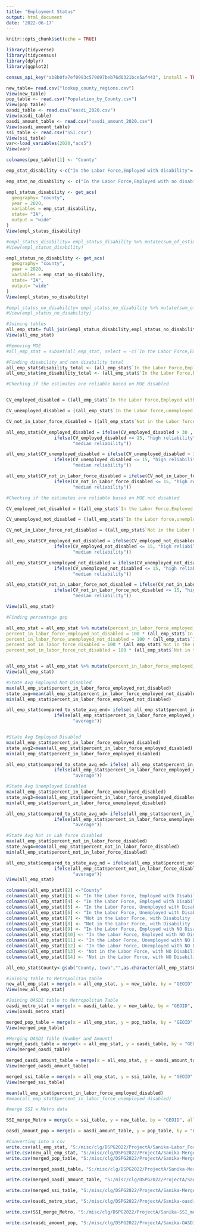 ```yaml
---
title: "Employment Status"
output: html_document
date: '2022-06-17'
---
```


```r
knitr::opts_chunk$set(echo = TRUE)
```

```r
library(tidyverse)
library(tidycensus)
library(dplyr)
library(ggplot2)
```

```r
census_api_key("ab8b0fa7ef0993c579097beb76d0321bce5af443", install = TRUE)
```

```r
new_table= read.csv("lookup_county_regions.csv")
View(new_table)
pop_table <- read.csv("Population_by_County.csv")
View(pop_table)
oasdi_table <- read.csv("oasdi_2020.csv")
View(oasdi_table)
oasdi_amount_table <- read.csv("oasdi_amount_2020.csv")
View(oasdi_amount_table)
ssi_table <- read.csv("SSI.csv")
View(ssi_table)
var<-load_variables(2020,"acs5")
View(var)
```

```r
colnames(pop_table)[1] <- "County"
```


```r
emp_stat_disability <-c("In the Labor Force,Employed with disability"= "C18120_004", "In the Labor force,unemployed with a disability" = "C18120_007",  "Not in the Labor force, with a disability" = "C18120_010")

emp_stat_no_disability <- c("In the Labor Force,Employed with no disability"= "C18120_005", "In the Labor force,unemployed with no disability" = "C18120_008", "Not in the Labor Force, with no disability" = "C18120_011")
```

```r
empl_status_disability <- get_acs(
  geography= "county",
  year = 2020,
  variables = emp_stat_disability,
  state= "IA",
  output = "wide"
)
View(empl_status_disability)

#empl_status_disability= empl_status_disability %>% mutate(sum_of_estimates = sum (estimate),overall_perc= 100* (estimate/sum(estimate)) )
#View(empl_status_disability)

empl_status_no_disability <- get_acs(
  geography= "county",
  year = 2020,
  variables = emp_stat_no_disability,
  state= "IA",
  output= "wide"
)
View(empl_status_no_disability)

#empl_status_no_disability= empl_status_no_disability %>% mutate(sum_of_estimates= sum(estimate),overall_perc= 100* (estimate/sum(estimate))) 
#View(empl_status_no_disability)
```

```r
#Joining tables
all_emp_stat= full_join(empl_status_disability,empl_status_no_disability)
View(all_emp_stat)

```


```r
#Removing MOE
#all_emp_stat = subset(all_emp_stat, select = -c(`In the Labor Force,Employed with disabilityM`, `In the Labor force,unemployed with a disabilityM`, `Not in the Labor force, with a disabilityM`, `In the Labor Force,Employed with no disabilityM`, `In the Labor force,unemployed with no disabilityM`, `Not in the Labor Force, with no disabilityM`) )
```

```r
#Finding disability and non disability total
all_emp_stat$disability_total <- (all_emp_stat$`In the Labor Force,Employed with disabilityE`+ all_emp_stat$`Not in the Labor force, with a disabilityE`+ all_emp_stat$`In the Labor force,unemployed with a disabilityE`)
all_emp_stat$no_disability_total <- (all_emp_stat$`In the Labor Force,Employed with no disabilityE`+ all_emp_stat$`In the Labor force,unemployed with no disabilityE`+all_emp_stat$`Not in the Labor Force, with no disabilityE`)
```


```r
#Checking if the estimates are reliable based on MOE disabled


CV_employed_disabled = ((all_emp_stat$`In the Labor Force,Employed with disabilityM`/1.645)/all_emp_stat$`In the Labor Force,Employed with disabilityE`)*100

CV_unemployed_disabled = ((all_emp_stat$`In the Labor force,unemployed with a disabilityM`/1.645)/all_emp_stat$`Not in the Labor force, with a disabilityE`)*100

CV_not_in_Labor_force_disabled = ((all_emp_stat$`Not in the Labor force, with a disabilityM`/1.645)/all_emp_stat$`Not in the Labor force, with a disabilityE`)*100

all_emp_stat$CV_employed_disabled = ifelse(CV_employed_disabled > 30 , " low reliability",
                  ifelse(CV_employed_disabled <= 15, "high reliability",
                         "median reliability"))

all_emp_stat$CV_unemployed_disabled = ifelse(CV_unemployed_disabled > 30 , " low reliability",
                  ifelse(CV_unemployed_disabled <= 15, "high reliability",
                         "median reliability"))

all_emp_stat$CV_not_in_Labor_force_disabled = ifelse(CV_not_in_Labor_force_disabled > 30 , " low reliability",
                  ifelse(CV_not_in_Labor_force_disabled <= 15, "high reliability",
                         "median reliability"))

#Checking if the estimates are reliable based on MOE not disabled

CV_employed_not_disabled = ((all_emp_stat$`In the Labor Force,Employed with no disabilityM`/1.645)/all_emp_stat$`In the Labor Force,Employed with no disabilityE`)*100

CV_unemployed_not_disabled = ((all_emp_stat$`In the Labor force,unemployed with no disabilityM`/1.645)/all_emp_stat$`In the Labor force,unemployed with no disabilityE`)*100

CV_not_in_Labor_force_not_disabled = ((all_emp_stat$`Not in the Labor Force, with no disabilityM`/1.645)/all_emp_stat$`Not in the Labor Force, with no disabilityE`)*100

all_emp_stat$CV_employed_not_disabled = ifelse(CV_employed_not_disabled > 30 , " low reliability",
                  ifelse(CV_employed_not_disabled <= 15, "high reliability",
                         "median reliability"))

all_emp_stat$CV_unemployed_not_disabled = ifelse(CV_unemployed_not_disabled > 30 , " low reliability",
                  ifelse(CV_unemployed_not_disabled <= 15, "high reliability",
                         "median reliability"))

all_emp_stat$CV_not_in_Labor_force_not_disabled = ifelse(CV_not_in_Labor_force_not_disabled > 30 , " low reliability",
                  ifelse(CV_not_in_Labor_force_not_disabled <= 15, "high reliability",
                         "median reliability"))

View(all_emp_stat)
```

```r
#Finding percentage gap

all_emp_stat = all_emp_stat %>% mutate(percent_in_labor_force_employed_disabled = 100 * (all_emp_stat$`In the Labor Force,Employed with disabilityE`/all_emp_stat$disability_total),
percent_in_labor_force_employed_not_disabled = 100 * (all_emp_stat$`In the Labor Force,Employed with no disabilityE`/all_emp_stat$no_disability_total), percent_in_labor_force_unemployed_disabled = 100 * (all_emp_stat$`In the Labor force,unemployed with a disabilityE`/all_emp_stat$disability_total),
percent_in_labor_force_unemployed_not_disabled = 100 * (all_emp_stat$`In the Labor force,unemployed with no disabilityE`/all_emp_stat$no_disability_total), 
percent_not_in_labor_force_disabled = 100 * (all_emp_stat$`Not in the Labor force, with a disabilityE`/all_emp_stat$disability_total),
percent_not_in_labor_force_not_disabled = 100 * (all_emp_stat$`Not in the Labor Force, with no disabilityE`/all_emp_stat$no_disability_total))


all_emp_stat = all_emp_stat %>% mutate(percent_in_labor_force_employed_gap = percent_in_labor_force_employed_not_disabled - percent_in_labor_force_employed_disabled, percent_in_labor_force_unemployed_gap = percent_in_labor_force_unemployed_not_disabled - percent_in_labor_force_unemployed_disabled , percent_not_in_labor_force_gap =    percent_not_in_labor_force_not_disabled - percent_not_in_labor_force_disabled )
View(all_emp_stat)
```

```r
#State Avg Employed Not Disabled
max(all_emp_stat$percent_in_labor_force_employed_not_disabled)
state_avg=mean(all_emp_stat$percent_in_labor_force_employed_not_disabled)
min(all_emp_stat$percent_in_labor_force_employed_not_disabled)

all_emp_stat$compared_to_state_avg_end= ifelse( all_emp_stat$percent_in_labor_force_employed_not_disabled > state_avg , "above average",
                  ifelse(all_emp_stat$percent_in_labor_force_employed_not_disabled < state_avg, "below average",
                         "average"))


#State Avg Employed Disabled
max(all_emp_stat$percent_in_labor_force_employed_disabled)
state_avg2=mean(all_emp_stat$percent_in_labor_force_employed_disabled)
min(all_emp_stat$percent_in_labor_force_employed_disabled)

all_emp_stat$compared_to_state_avg_ed= ifelse( all_emp_stat$percent_in_labor_force_employed_disabled > state_avg2 , "above average",
                  ifelse(all_emp_stat$percent_in_labor_force_employed_disabled < state_avg2, "below average",
                         "average"))

#State Avg Unemployed Disabled
max(all_emp_stat$percent_in_labor_force_unemployed_disabled)
state_avg3=mean(all_emp_stat$percent_in_labor_force_unemployed_disabled)
min(all_emp_stat$percent_in_labor_force_unemployed_disabled)

all_emp_stat$compared_to_state_avg_ud= ifelse(all_emp_stat$percent_in_labor_force_unemployed_disabled > state_avg3 , "above average",
                  ifelse(all_emp_stat$percent_in_labor_force_unemployed_disabled < state_avg3, "below average",
                         "average"))

#State Avg Not in Lab force disabled
max(all_emp_stat$percent_not_in_labor_force_disabled)
state_avg4=mean(all_emp_stat$percent_not_in_labor_force_disabled)
min(all_emp_stat$percent_not_in_labor_force_disabled)

all_emp_stat$compared_to_state_avg_nd = ifelse(all_emp_stat$percent_not_in_labor_force_disabled > state_avg4 , "above average",
                  ifelse(all_emp_stat$percent_not_in_labor_force_disabled < state_avg4, "below average",
                         "average"))
View(all_emp_stat)
```


```r
colnames(all_emp_stat)[2] <-"County"
colnames(all_emp_stat)[3] <- "In the Labor Force, Employed with Disability (Estimate)"
colnames(all_emp_stat)[4] <- "In the Labor Force, Employed with Disability (MOE)"
colnames(all_emp_stat)[5] <- "In the Labor Force, Unemployed with Disability (Estimate)"
colnames(all_emp_stat)[6] <- "In the Labor Force, Unemployed with Disability (MOE)"
colnames(all_emp_stat)[7] <- "Not in the Labor Force, with Disability (Estimate)"
colnames(all_emp_stat)[8] <- "Not in the Labor Force, with Disability (MOE)"
colnames(all_emp_stat)[9] <- "In the Labor Force, Employed with NO Disability (Estimate)"
colnames(all_emp_stat)[10] <- "In the Labor Force, Employed with NO Disability (MOE)"
colnames(all_emp_stat)[11] <- "In the Labor Force, Unemployed with NO Disability (Estimate)"
colnames(all_emp_stat)[12] <- "In the Labor Force, Unemployed with NO Disability (MOE)"
colnames(all_emp_stat)[13] <- "Not in the Labor Force, with NO Disability (Estimate)"
colnames(all_emp_stat)[14] <- "Not in the Labor Force, with NO Disability (MOE)"
```


```r
all_emp_stat$County<-gsub("County, Iowa","",as.character(all_emp_stat$County))
```

```r
#Joining table to Metropolitan table
new_all_emp_stat = merge(x = all_emp_stat, y = new_table, by = "GEOID", all.x = TRUE)
View(new_all_emp_stat)

#Joining OASDI table to Metropolitan Table
oasdi_metro_stat = merge(x = oasdi_table, y = new_table, by = "GEOID", all.x =  TRUE)
view(oasdi_metro_stat)
```

```r
merged_pop_table = merge(x = all_emp_stat, y = pop_table, by = "GEOID", all.x = TRUE)
View(merged_pop_table)
```

```r
#Merging OASDI Table (Number and Amount)
merged_oasdi_table = merge(x = all_emp_stat, y = oasdi_table, by = "GEOID", all.x = TRUE)
View(merged_oasdi_table)

merged_oasdi_amount_table = merge(x = all_emp_stat, y = oasdi_amount_table, by = "GEOID", all.x = TRUE)
View(merged_oasdi_amount_table)
```

```r
merged_ssi_table = merge(x = all_emp_stat, y = ssi_table, by = "GEOID", all.x = TRUE)
View(merged_ssi_table)

mean(all_emp_stat$percent_in_labor_force_employed_disabled)
#mean(all_emp_stat$percent_in_labor_force_unemployed_disabled)

#merge SSI w Metro data

SSI_merge_Metro = merge(x = ssi_table, y = new_table, by = "GEOID", all.x = TRUE)

oasdi_amount_pop = merge(x = oasdi_amount_table, y = pop_table, by = "GEOID", all.x = TRUE)
```


```r
#Converting into a csv 
write.csv(all_emp_stat, "S:/misc/clg/DSPG2022/ProjectA/Sanika-Labor_Force_gaps_county-level.csv", row.names = FALSE)
write.csv(new_all_emp_stat, "S:/misc/clg/DSPG2022/ProjectA/Sanika-Merged_table_county-level.csv", row.names = FALSE)
write.csv(merged_pop_table, "S:/misc/clg/DSPG2022/ProjectA/Sanika-Merged_table_pop_county_level.csv", row.names = FALSE)

write.csv(merged_oasdi_table, "S:/misc/clg/DSPG2022/ProjectA/Sanika-Merged_OASDI_table.csv", row.names = FALSE)

write.csv(merged_oasdi_amount_table, "S:/misc/clg/DSPG2022/ProjectA/Sanika-Merged_OASDI_amount_table.csv", row.names = FALSE)

write.csv(merged_ssi_table, "S:/misc/clg/DSPG2022/ProjectA/Sanika-Merged_SSI_table.csv", row.names = FALSE)

write.csv(oasdi_metro_stat, "S:/misc/clg/DSPG2022/ProjectA/Sanika-oasdi_metro_stat.csv", row.names = FALSE)

write.csv(SSI_merge_Metro, "S:/misc/clg/DSPG2022/ProjectA/Sanika-SSI_metro_stat.csv", row.names = FALSE)

write.csv(oasdi_amount_pop, "S:/misc/clg/DSPG2022/ProjectA/Sanika-OASDI_amount_pop.csv", row.names = FALSE)

```
